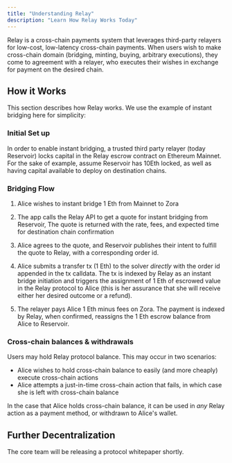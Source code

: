 ```yaml
---
title: "Understanding Relay"
description: "Learn How Relay Works Today"
---
```


Relay is a cross-chain payments system that leverages third-party relayers for low-cost, low-latency cross-chain payments. When users wish to make cross-chain domain (bridging, minting, buying, arbitrary executions), they come to agreement with a relayer, who executes their wishes in exchange for payment on the desired chain.

## How it Works

This section describes how Relay works. We use the example of instant bridging here for simplicity:

### Initial Set up

In order to enable instant bridging, a trusted third party relayer (today Reservoir) locks capital in the Relay escrow contract on Ethereum Mainnet. For the sake of example, assume Reservoir has 10Eth locked, as well as having capital available to deploy on destination chains.

### Bridging Flow

1. Alice wishes to instant bridge 1 Eth from Mainnet to Zora

2. The app calls the Relay API to get a quote for instant bridging from Reservoir, The quote is returned with the rate, fees, and expected time for destination chain confirmation

3. Alice agrees to the quote, and Reservoir publishes their intent to fulfill the quote to Relay, with a corresponding order id.

4. Alice submits a transfer tx (1 Eth) to the solver _directly_ with the order id appended in the tx calldata. The tx is indexed by Relay as an instant bridge initiation and triggers the assignment of 1 Eth of escrowed value in the Relay protocol to Alice (this is her assurance that she will receive either her desired outcome or a refund).

5. The relayer pays Alice 1 Eth minus fees on Zora. The payment is indexed by Relay, when confirmed, reassigns the 1 Eth escrow balance from Alice to Reservoir.

### Cross-chain balances & withdrawals

Users may hold Relay protocol balance. This may occur in two scenarios:

- Alice wishes to hold cross-chain balance to easily (and more cheaply) execute cross-chain actions
- Alice attempts a just-in-time cross-chain action that fails, in which case she is left with cross-chain balance

In the case that Alice holds cross-chain balance, it can be used in _any_ Relay action as a payment method, or withdrawn to Alice's wallet.

## Further Decentralization

The core team will be releasing a protocol whitepaper shortly.
